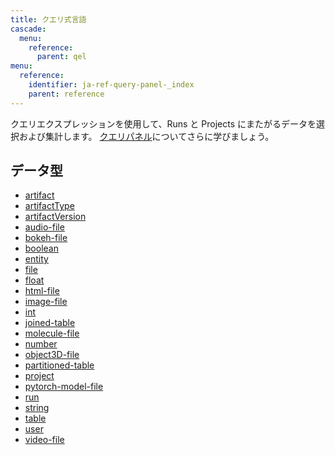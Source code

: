 ```yaml
---
title: クエリ式言語
cascade:
  menu:
    reference:
      parent: qel
menu:
  reference:
    identifier: ja-ref-query-panel-_index
    parent: reference
---
```


クエリエクスプレッションを使用して、Runs と Projects にまたがるデータを選択および集計します。
[クエリパネル](/ja/guides/app/features/panels/query-panels/)についてさらに学びましょう。

## データ型

* [artifact](/ja/ref/query-panel/artifact/)
* [artifactType](/ja/ref/query-panel/artifact-type/)
* [artifactVersion](/ja/ref/query-panel/artifact-version/)
* [audio-file](/ja/ref/query-panel/audio-file/)
* [bokeh-file](/ja/ref/query-panel/bokeh-file/)
* [boolean](/ja/ref/query-panel/boolean/)
* [entity](/ja/ref/query-panel/entity/)
* [file](/ja/ref/query-panel/file/)
* [float](/ja/ref/query-panel/float/)
* [html-file](/ja/ref/query-panel/html-file/)
* [image-file](/ja/ref/query-panel/image-file/)
* [int](/ja/ref/query-panel/int/)
* [joined-table](/ja/ref/query-panel/joined-table/)
* [molecule-file](/ja/ref/query-panel/molecule-file/)
* [number](/ja/ref/query-panel/number/)
* [object3D-file](/ja/ref/query-panel/object-3-d-file/)
* [partitioned-table](/ja/ref/query-panel/partitioned-table/)
* [project](/ja/ref/query-panel/project/)
* [pytorch-model-file](/ja/ref/query-panel/pytorch-model-file/)
* [run](/ja/ref/query-panel/run/)
* [string](/ja/ref/query-panel/string/)
* [table](/ja/ref/query-panel/table/)
* [user](/ja/ref/query-panel/user/)
* [video-file](/ja/ref/query-panel/video-file/)